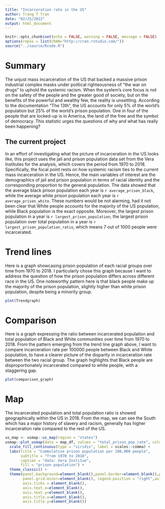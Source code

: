 ```yaml
---
title: "Incarceration rate in the US"
author: Trang T Tran
date: "02/25/2022"
output: html_document
---
```


```r
knitr::opts_chunk$set(echo = FALSE, warning = FALSE, message = FALSE)
options(repos = list(CRAN="http://cran.rstudio.com/"))
source("../source/Rcode.R")
```


# Summary
The unjust mass incarceration of the US that backed a massive prison industrial complex masks under political righteousness of "the war on drugs" to uphold the systemic racism. When the system's core focus is not on the safety of the people and the greater good of society, but on the benefits of the powerful and wealthy few, the reality is unsettling. According to the documentation "The 13th", the US accounts for only 5% of the world's population but 25% of the world's prison population. One in four of the people that are locked-up is in America, the land of the free and the symbol of democracy. This statistic urges the questions of why and what has really been happening?

## The current project
In an effort of investigating what the picture of incarceration in the US looks like, this project uses the jail and prison population data set from the Vera Institutes for the analysis, which covers the period from 1970 to 2018. Specifically, the focal point rests on how systemic racism ties to the current mass incarceration in the US. Hence, the main variables of interest are the demographics of jail and prison population in terms of racial identity and the corresponding proportion to the general population.
The data showed that the average black prison population each year is `r average_prison_black`, while the average white prison population each year is `r average_prison_white`. These numbers would be not alarming, had it not been clear that White people accounts for the majority of the US population, while Black population is the exact opposite. Moreover, the largest prison population in a year is `r largest_prison_population`; the largest prison population over total population in a year is `r largest_prison_population_ratio`, which means 7 out of 1000 people were incarcerated.

# Trend lines

Here is a graph showcasing prison population of each racial groups over time from 1970 to 2018. I particularly chose this graph because I want to address the question of how the prison population differs across different race in the US. One noteworthy pattern here is that black people make up the majority of the prison population, slightly higher than white prison population, despite being a minority group.

```r
plot(Trendgraph)
```

# Comparison

Here is a graph expressing the ratio between incarcerated population and total population of Black and White communities over time from 1970 to 2018. From the pattern emerging from the trend line graph above, I want to compare incarceration rate per 100000 people between Black and White population, to have a clearer picture of the disparity in incarceration rate between the two racial group. The graph highlights that Black people are disproportionately incarcerated compared to white people, with a staggering gap.

```r
plot(comparison_graph)
```

# Map

The incarcerated population and total population ratio is showed geographically within the US in 2018. From the map, we can see the South which has a major history of slavery and racism, generally has higher incarceration rate compared to the rest of the US. 

```r
us_map <- usmap::us_map(region = "states")
usmap::plot_usmap(data = map_df, values = "total_prison_pop_rate", color = "grey") +
  scale_fill_continuous(type = "viridis", label = scales::comma) + 
  labs(title = "Cummulative prison population per 100,000 people",
       subtitle = "from 1970 to 2018",
       caption = "data: Vera Institue", 
       fill = "prison population") +
  theme_classic() +
  theme(panel.background=element_blank(),panel.border=element_blank(),panel.grid.major=element_blank(),
        panel.grid.minor=element_blank(), legend.position = "right",axis.line = element_blank(), 
        axis.ticks = element_blank(),
        axis.text.x=element_blank(),
        axis.text.y=element_blank(),
        axis.title.x=element_blank(),
        axis.title.y=element_blank())
```